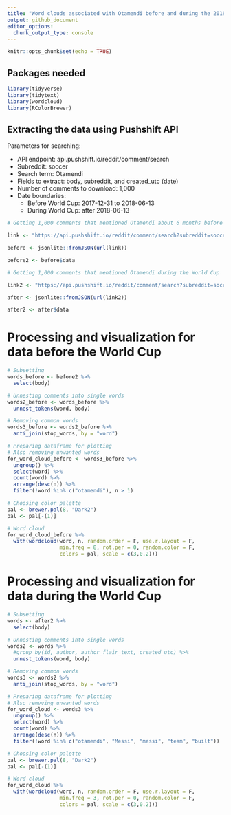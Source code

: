 ```yaml
---
title: "Word clouds associated with Otamendi before and during the 2018 World Cup"
output: github_document
editor_options: 
  chunk_output_type: console
---
```


```r

knitr::opts_chunk$set(echo = TRUE)

```

## Packages needed

```r

library(tidyverse)
library(tidytext)
library(wordcloud)
library(RColorBrewer)

```

## Extracting the data using Pushshift API

Parameters for searching:  

* API endpoint: api.pushshift.io/reddit/comment/search  
* Subreddit: soccer  
* Search term: Otamendi  
* Fields to extract: body, subreddit, and created_utc (date)  
* Number of comments to download: 1,000  
* Date boundaries:   
    + Before World Cup: 2017-12-31 to 2018-06-13  
    + During World Cup: after 2018-06-13  

```r

# Getting 1,000 comments that mentioned Otamendi about 6 months before the World Cup

link <- "https://api.pushshift.io/reddit/comment/search?subreddit=soccer&q=Otamendi&fields=body,subreddit,created_utc&before=1528934399&after=1514764800&size=1000"

before <- jsonlite::fromJSON(url(link))

before2 <- before$data

# Getting 1,000 comments that mentioned Otamendi during the World Cup

link2 <- "https://api.pushshift.io/reddit/comment/search?subreddit=soccer&q=Otamendi&fields=body,subreddit,created_utc&after=1528934399&size=1000"

after <- jsonlite::fromJSON(url(link2))

after2 <- after$data

```

# Processing and visualization for data before the World Cup

```r

# Subsetting
words_before <- before2 %>%
  select(body) 

# Unnesting comments into single words
words2_before <- words_before %>%
  unnest_tokens(word, body)

# Removing common words
words3_before <- words2_before %>%
  anti_join(stop_words, by = "word") 

# Preparing dataframe for plotting
# Also removing unwanted words
for_word_cloud_before <- words3_before %>%
  ungroup() %>% 
  select(word) %>% 
  count(word) %>%
  arrange(desc(n)) %>%
  filter(!word %in% c("otamendi"), n > 1) 

# Choosing color palette
pal <- brewer.pal(8, "Dark2")
pal <- pal[-(1)]

# Word cloud
for_word_cloud_before %>%
  with(wordcloud(word, n, random.order = F, use.r.layout = F, 
                 min.freq = 8, rot.per = 0, random.color = F, 
                 colors = pal, scale = c(3,0.2)))

```

# Processing and visualization for data during the World Cup

```r

# Subsetting
words <- after2 %>%
  select(body) 

# Unnesting comments into single words
words2 <- words %>%
  #group_by(id, author, author_flair_text, created_utc) %>%
  unnest_tokens(word, body)

# Removing common words
words3 <- words2 %>%
  anti_join(stop_words, by = "word") 

# Preparing dataframe for plotting
# Also remvving unwanted words
for_word_cloud <- words3 %>%
  ungroup() %>% 
  select(word) %>% 
  count(word) %>%
  arrange(desc(n)) %>%
  filter(!word %in% c("otamendi", "Messi", "messi", "team", "built"))

# Choosing color palette
pal <- brewer.pal(8, "Dark2")
pal <- pal[-(1)]

# Word cloud
for_word_cloud %>%
  with(wordcloud(word, n, random.order = F, use.r.layout = F, 
                 min.freq = 3, rot.per = 0, random.color = F, 
                 colors = pal, scale = c(3,0.2)))

```